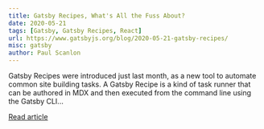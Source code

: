 ---
title: Gatsby Recipes, What's All the Fuss About?
date: 2020-05-21
tags: [Gatsby, Gatsby Recipes, React]
url: https://www.gatsbyjs.org/blog/2020-05-21-gatsby-recipes/
misc: gatsby
author: Paul Scanlon
---

Gatsby Recipes were introduced just last month, as a new tool to automate common site building tasks. A Gatsby Recipe is
a kind of task runner that can be authored in MDX and then executed from the command line using the Gatsby CLI...

[Read article](https://www.gatsbyjs.org/blog/2020-05-21-gatsby-recipes)
